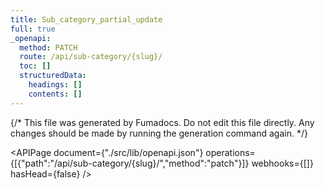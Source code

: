 ```yaml
---
title: Sub_category_partial_update
full: true
_openapi:
  method: PATCH
  route: /api/sub-category/{slug}/
  toc: []
  structuredData:
    headings: []
    contents: []
---
```

{/* This file was generated by Fumadocs. Do not edit this file directly. Any changes should be made by running the generation command again. */\}

<APIPage document={"./src/lib/openapi.json"} operations={[{"path":"/api/sub-category/{slug}/","method":"patch"}]} webhooks={[]} hasHead={false} />
